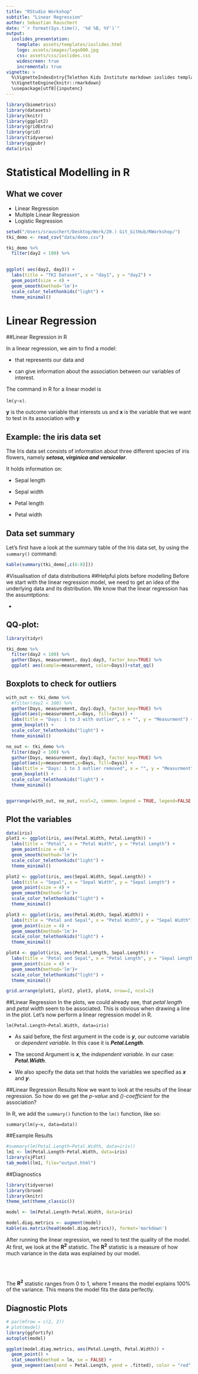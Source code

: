 ```yaml
---
title: "RStudio Workshop"
subtitle: "Linear Regression"
author: Sebastian Rauschert
date: "`r format(Sys.time(), '%d %B, %Y')`"
output:
  ioslides_presentation:
    template: assets/templates/ioslides.html
    logo: assets/images/logo800.jpg
    css: assets/css/ioslides.css
    widescreen: true
    incremental: true
vignette: >
  %\VignetteIndexEntry{Telethon Kids Institute markdown ioslides template}
  %\VignetteEngine{knitr::rmarkdown}
  \usepackage[utf8]{inputenc}
---
```


```r
library(biometrics)
library(datasets)
library(knitr)
library(ggplot2)
library(gridExtra)
library(grid)
library(tidyverse)
library(ggpubr)
data(iris)

```

# Statistical Modelling in R

## What we cover

- Linear Regression
- Multiple Linear Regression 
- Logistic Regression

```r
setwd("/Users/srauschert/Desktop/Work/20.) Git_GitHub/RWorkshop/")
tki_demo <- read_csv("data/demo.csv")

tki_demo %>%
  filter(day2 < 100) %>%
  

ggplot( aes(day2, day3)) +
  labs(title = "TKI Dataset", x = "day1", y = "day2") +
  geom_point(size = 4) +
  geom_smooth(method='lm')+
  scale_color_telethonkids("light") +
  theme_minimal()

```

# Linear Regression
##Linear Regression in R

In a linear regression, we aim to find a model: <br /> 

- that represents our data and 

- can give information about the association between our variables of interest.

The command in R for a linear model is <br />
  
  <code>lm(y~x)</code>.

**y** is the outcome variable that interests us and **x** is the variable that we want to test in its association with **y**

## Example: the iris data set
The Iris data set consists of information about three different species of iris flowers, namely **<em>setosa, virginica and versicolor</em>**. <br />

It holds information on:

- Sepal length

- Sepal width

- Petal length

- Petal width

## Data set summary
Let's first have a look at the summary table of the Iris data set, by using the <code>summary()</code> command:

```r
kable(summary(tki_demo[,c(6:8)]))
```

#Visualisation of data distributions
##Helpful plots before modelling
Before we start with the linear regression model, we need to get an idea of the underlying data and its distribution.
We know that the linear regression has the assumtptions:

-


## QQ-plot: 
```r
library(tidyr)

tki_demo %>%
  filter(day2 < 100) %>%
  gather(Days, measurement, day1:day3, factor_key=TRUE) %>%
  ggplot( aes(sample=measurement, color=Days))+stat_qq()

```

## Boxplots to check for outliers


```r

with_out <- tki_demo %>%
  #filter(day2 < 100) %>%
  gather(Days, measurement, day1:day3, factor_key=TRUE) %>%
  ggplot(aes(y=measurement,x=Days, fill=Days)) +
  labs(title = "Days: 1 to 3 with outlier", x = "", y = "Measurment") +
  geom_boxplot() +
  scale_color_telethonkids("light") +
  theme_minimal()

no_out <- tki_demo %>%
  filter(day2 < 100) %>%
  gather(Days, measurement, day1:day3, factor_key=TRUE) %>%
  ggplot(aes(y=measurement,x=Days, fill=Days)) +
  labs(title = "Days: 1 to 3 outlier removed", x = "", y = "Measurment") +
  geom_boxplot() +
  scale_color_telethonkids("light") +
  theme_minimal()


ggarrange(with_out, no_out, ncol=2, common.legend = TRUE, legend=FALSE )

```


## Plot the variables

```r
data(iris)
plot1 <- ggplot(iris, aes(Petal.Width, Petal.Length)) +
  labs(title = "Petal", x = "Petal Width", y = "Petal Length") +
  geom_point(size = 4) +
  geom_smooth(method='lm')+
  scale_color_telethonkids("light") +
  theme_minimal()

plot2 <- ggplot(iris, aes(Sepal.Width, Sepal.Length)) +
  labs(title = "Sepal", x = "Sepal Width", y = "Sepal Length") +
  geom_point(size = 4) +
  geom_smooth(method='lm')+
  scale_color_telethonkids("light") +
  theme_minimal()

plot3 <- ggplot(iris, aes(Petal.Width, Sepal.Width)) +
  labs(title = "Petal and Sepal", x = "Petal Width", y = "Sepal Width") +
  geom_point(size = 4) +
  geom_smooth(method='lm')+
  scale_color_telethonkids("light") +
  theme_minimal()

plot4 <- ggplot(iris, aes(Petal.Length, Sepal.Length)) +
  labs(title = "Petal and Sepal", x = "Petal Length", y = "Sepal Length") +
  geom_point(size = 4) +
  geom_smooth(method='lm')+
  scale_color_telethonkids("light") +
  theme_minimal()

grid.arrange(plot1, plot2, plot3, plot4, nrow=2, ncol=2)

```

##Linear Regression
In the plots, we could already see, that <em>petal length</em> and <em>petal width</em> seem to be associated. This is obvious when drawing a line in the plot.
Let's now perform a linear regression model in R.

<code>lm(Petal.Length~Petal.Width, data=iris)</code>

- As said before, the first argument in the code is **<em>y</em>**, our outcome variable or <em>dependent variable</em>. In this case it is **<em>Petal.Length</em>**.

- The second Argument is **<em>x</em>**, the <em>independent variable</em>. In our case: **<em>Petal.Width</em>**.

- We also specify the data set that holds the variables we specified as **<em>x</em>** and **<em>y</em>**.

##Linear Regression Results
Now we want to look at the results of the linear regression. So how do we get the <em>p-value</em> and <em>\(\beta\)-coefficient</em> for the association?

In R, we add the <code>summary()</code> function to the <code>lm()</code> function, like so:

<code>summary(lm(y~x, data=data))</code>

##Example Results

```r
#summary(lm(Petal.Length~Petal.Width, data=iris))
lm1 <- lm(Petal.Length~Petal.Width, data=iris)
library(sjPlot)
tab_model(lm1, file="output.html")
```

##Diagnostics

<div align="center">
```r
library(tidyverse)
library(broom)
library(knitr)
theme_set(theme_classic())

model <- lm(Petal.Length~Petal.Width, data=iris)

model.diag.metrics <- augment(model)
kable(as.matrix(head(model.diag.metrics)), format='markdown')
```
</div>


After running the linear regression, we need to test the quality of the model. At first, we look at the <b>R<sup>2</sup></b> statistic.
The <b>R<sup>2</sup></b> statistic is a measure of how much variance in the data was explained by our model. 

<br></br>

The <b>R<sup>2</sup></b> statistic ranges from 0 to 1, where 1 means the model explains 100% of the variance. This means the model fits the data perfectly.


## Diagnostic Plots

<div align="center">
```r
# par(mfrow = c(2, 2))
# plot(model)
library(ggfortify)
autoplot(model)
```
</div>





<div align="center">
```r
ggplot(model.diag.metrics, aes(Petal.Length, Petal.Width)) +
  geom_point() +
  stat_smooth(method = lm, se = FALSE) +
  geom_segment(aes(xend = Petal.Length, yend = .fitted), color = "red", size = 0.3)

```
</div>
